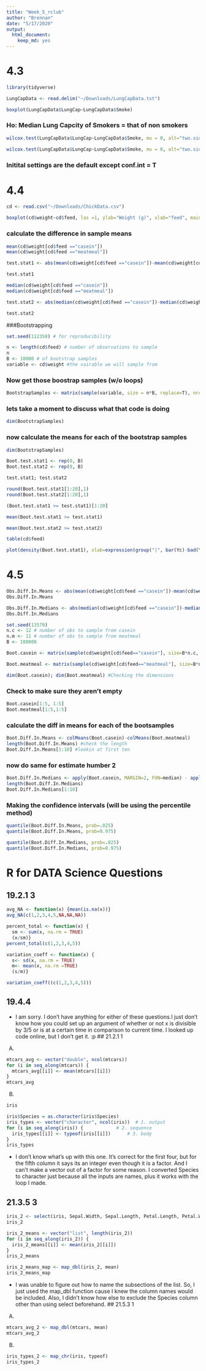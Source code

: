 ```yaml
---
title: "Week_5_rclub"
author: "Brennan"
date: "5/17/2020"
output: 
  html_document: 
    keep_md: yes
---
```

# 4.3 
```r
library(tidyverse)
```

```r
LungCapData <- read.delim("~/Downloads/LungCapData.txt")
```


```r
boxplot(LungCapData$LungCap~LungCapData$Smoke)
```

### Ho: Median Lung Capcity of Smokers = that of non smokers

```r
wilcox.test(LungCapData$LungCap~LungCapData$Smoke, mu = 0, alt="two.sided", conf.int=T, conf.level=0.95, paired=F, exact=T, correct=T)
```
```r
wilcox.test(LungCapData$LungCap~LungCapData$Smoke, mu = 0, alt="two.sided", conf.int=T, conf.level=0.95, paired=F, exact=F, correct=T)
```
### Initital settings are the default except conf.int = T

# 4.4
```r
cd <- read.csv("~/Downloads/ChickData.csv") 
```

```r
boxplot(cd$weight~cd$feed, las =1, ylab="Weight (g)", xlab="feed", main="Weight by feed")
```
### calculate the difference in sample means
```r
mean(cd$weight[cd$feed =="casein"])
mean(cd$weight[cd$feed =="meatmeal"])
```
```r
test.stat1 <- abs(mean(cd$weight[cd$feed =="casein"])-mean(cd$weight[cd$feed =="meatmeal"]))
```
```r
test.stat1
```
```r
median(cd$weight[cd$feed =="casein"])
median(cd$weight[cd$feed =="meatmeal"])
```
```r
test.stat2 <- abs(median(cd$weight[cd$feed =="casein"])-median(cd$weight[cd$feed =="meatmeal"]))
```
```r
test.stat2
```


###Bootstrapping
```r
set.seed(112358) # for reproducibility
```
```r
n <- length(cd$feed) # number of observations to sample
n
B <- 10000 # of bootstrap samples
variable <- cd$weight #the vairable we will sample from
```
### Now get those boostrap samples (w/o loops)
```r
BootstrapSamples <- matrix(sample(variable, size = n*B, replace=T), nrow=n,ncol=B)
```
### lets take a moment to discuss what that code is doing
```r
dim(BootstrapSamples)
```   
### now calculate the means for each of the bootstrap samples
```r
dim(BootstrapSamples)
```     
```r
Boot.test.stat1 <- rep(0, B)
Boot.test.stat2 <- rep(0, B)
```     
   
```r
test.stat1; test.stat2
```      
```r
round(Boot.test.stat1[1:20],1)
round(Boot.test.stat2[1:20],1)
```    
```r
(Boot.test.stat1 >= test.stat1)[1:20]
```  
```r
mean(Boot.test.stat1 >= test.stat1)
```  
```r
mean(Boot.test.stat2 >= test.stat2)
```  
```r
table(cd$feed)
``` 
```r
plot(density(Boot.test.stat1), xlab=expression(group("|", bar(Yc)-bad(Ym), "|")))
``` 

# 4.5
```r
Obs.Diff.In.Means <- abs(mean(cd$weight[cd$feed =="casein"])-mean(cd$weight[cd$feed =="meatmeal"]))
Obs.Diff.In.Means
```
```r
Obs.Diff.In.Medians <- abs(median(cd$weight[cd$feed =="casein"])-median(cd$weight[cd$feed =="meatmeal"]))
Obs.Diff.In.Medians
```
```r
set.seed(13579)
n.c <- 12 # number of obs to sample from casein
n.m <- 11 # number of obs to sample from meatmeal
B <- 100000
```
```r
Boot.casein <- matrix(sample(cd$weight[cd$feed=="casein"], size=B*n.c, replace=T), ncol=B, nrow=n.c)
```
```r
Boot.meatmeal <- matrix(sample(cd$weight[cd$feed=="meatmeal"], size=B*n.m, replace=T), ncol=B, nrow=n.m)
```
```r
dim(Boot.casein); dim(Boot.meatmeal) #Checking the dimensions
```
### Check to make sure they aren't empty
```r
Boot.casein[1:5, 1:5]
Boot.meatmeal[1:5,1:5]
```
### calculate the diff in means for each of the bootsamples
```r
Boot.Diff.In.Means <- colMeans(Boot.casein)-colMeans(Boot.meatmeal)
length(Boot.Diff.In.Means) #check the length
Boot.Diff.In.Means[1:10] #lookin at first ten
```
### now do same for estimate humber 2
```r
Boot.Diff.In.Medians <- apply(Boot.casein, MARGIN=2, FUN=median) - apply(Boot.meatmeal, MARGIN=2, FUN=median)
length(Boot.Diff.In.Medians)
Boot.Diff.In.Medians[1:10]
```
### Making the confidence intervals (will be using the percentile method)
```r
quantile(Boot.Diff.In.Means, prob=.025)
quantile(Boot.Diff.In.Means, prob=0.975)
```
```r
quantile(Boot.Diff.In.Medians, prob=.025)
quantile(Boot.Diff.In.Medians, prob=0.975)
```
# R for DATA Science Questions
## 19.2.1 3
```r
avg_NA <- function(x) {mean(is.na(x))}
avg_NA(c(1,2,3,4,5,NA,NA,NA))
```
```r
percent_total <- function(x) {
  sm <- sum(x, na.rm = TRUE)
  (x/sm)}
percent_total(c(1,2,3,4,5))
```
```r
variation_coeff <- function(x) {
  s<- sd(x, na.rm = TRUE)
  m<- mean(x, na.rm =TRUE)
  (s/m)}
```
```r
variation_coeff((c(1,2,3,4,5)))
```
## 19.4.4
- I am sorry. I don't have anything for either of these questions.I just don't know how you could set up an argument of whether or not x is divisible by 3/5 or is at a certain time in comparison to current time. I looked up code online, but I don't get it. :p
## 21.2.1 1
A.
```r
mtcars_avg <- vector("double", ncol(mtcars))  
for (i in seq_along(mtcars)) {            
  mtcars_avg[[i]] <- mean(mtcars[[i]])     
}
mtcars_avg
```
B.
```r
iris
```
```r
iris$Species = as.character(iris$Species) 
iris_types <- vector("character", ncol(iris))  # 1. output
for (i in seq_along(iris)) {            # 2. sequence
  iris_types[[i]] <- typeof(iris[[i]])      # 3. body
}
iris_types
```
- I don't know what's up with this one. It's correct for the first four, but for the fifth column it says its an integer even though it is a factor. And I can't make a vector out of a factor for some reason. I converted Species to character just because all the inputs are names, plus it works with the loop I made.

## 21.3.5 3
```r
iris_2 <- select(iris, Sepal.Width, Sepal.Length, Petal.Length, Petal.Width)
iris_2
```
```r
iris_2_means <- vector("list", length(iris_2))
for (i in seq_along(iris_2)) {
  iris_2_means[[i]] <- mean(iris_2[[i]])
}
iris_2_means
```
```r
iris_2_means_map <- map_dbl(iris_2, mean)
iris_2_means_map
```
- I was unable to figure out how to name the subsections of the list. So, I just used the map_dbl function cause I knew the column names would be included. Also, I didn't know how else to exclude the Species column other than using select beforehand.
## 21.5.3 1
A.
```r
mtcars_avg_2 <- map_dbl(mtcars, mean)
mtcars_avg_2
```
B.
```r
iris_types_2 <- map_chr(iris, typeof)
iris_types_2 
```











